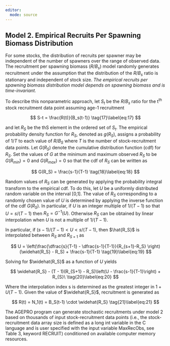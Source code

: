 ```yaml
---
editor: 
  mode: source
---
```


## Model 2. Empirical Recruits Per Spawning Biomass Distribution {.unnumbered}

For some stocks, the distribution of recruits per spawner may be independent of the number of spawners over the range of observed data. The recruitment per spawning biomass $(R/B_s)$ model randomly generates recruitment under the assumption that the distribution of the $R/B_s$ ratio is stationary and independent of stock size. *The empirical recruits per spawning biomass distribution model depends on spawning biomass and is time-invariant.*

To describe this nonparametric approach, let $S_t$ be the $R/B_s$ ratio for the t^th^ stock recruitment data point assuming age-1 recruitment

$$
S-t = \frac{R(t)}{B_s(t-1)} \tag{17}\label{eq:17}
$$

and let $R_S$ be the thS element in the ordered set of $S_t$. The empirical probability density function for $R_S$, denoted as $g(R_S)$, assigns a probability of $1/T$ to each value of $R/B_S$ where $T$ is the number of stock-recruitment data points. Let $G(R_S)$ denote the cumulative distribution function (cdf) for $R_S$. Set the values of $G$ at the minimum and maximum observed $R_S$ to be $G(R_{min}) = 0$ and $G(R_{max}) = 0$ so that the cdf of $R_S$ can be written as

$$
G(R_S) = \frac{s-1}{T-1} \tag{18}\label{eq:18}
$$

Random values of $R_S$ can be generated by applying the probability integral transform to the empirical cdf. To do this, let $U$ be a uniformly distributed random variable on the interval \[0,1\]. The value of $R_S$ corresponding to a randomly chosen value of $U$ is determined by applying the inverse function of the cdf $G(R_S)$. In particular, if $U$ is an integer multiple of $1/(T-1)$ so that $U=s/(T-1)$ then $R_S = G^{-1}(U)$. Otherwise $R_S$ can be obtained by linear interpolation when $U$ is not a multiple of $1/(T-1)$.

In particular, if $(s-1)/(T-1)<U<s/(T-1)$, then $\hat{R_S}$ is interpolated between $R_S$ and $R_{S+1}$ as

$$
U = \left(\frac{\dfrac{s}{T-1} - \dfrac{s-1}{T-1}}{R_{s+1}-R_S} \right) (\widehat{R_S} - R_S) + \frac{s-1}{T-1} \tag{19}\label{eq:19}
$$

Solving for $\widehat{R_S}$ as a function of $U$ yields

$$
\widehat{R_S} - (T - 1)(R_{S+1} - R_S)\left(U - \frac{s-1}{T-1}\right) + R_{S}\ \tag{20}\label{eq:20}
$$

Where the interpolation index s is determined as the greatest integer in $1+U(T-1)$. Given the value of $\widehat{R_S}$, recruitment is generated as

$$
R(t) = N_1(t) = B_S(t-1) \cdot \widehat{R_S} \tag{21}\label{eq:21}
$$

The AGEPRO program can generate stochastic recruitments under model 2 based on thousands of input stock-recruitment data points (i.e., the stock-recruitment data array size is defined as a long int variable in the C language and is user specified with the input variable MaxRecObs, see Table 3, keyword RECRUIT) conditioned on available computer memory resources.

